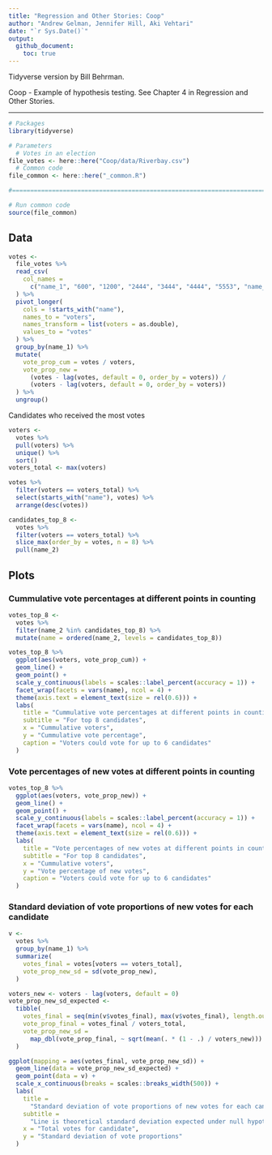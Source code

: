 ```yaml
---
title: "Regression and Other Stories: Coop"
author: "Andrew Gelman, Jennifer Hill, Aki Vehtari"
date: "`r Sys.Date()`"
output:
  github_document:
    toc: true
---
```

Tidyverse version by Bill Behrman.

Coop - Example of hypothesis testing. See Chapter 4 in Regression
and Other Stories.

-------------

```r
# Packages
library(tidyverse)

# Parameters
  # Votes in an election
file_votes <- here::here("Coop/data/Riverbay.csv")
  # Common code
file_common <- here::here("_common.R")

#===============================================================================

# Run common code
source(file_common)
```

## Data

```r
votes <- 
  file_votes %>% 
  read_csv(
    col_names = 
      c("name_1", "600", "1200", "2444", "3444", "4444", "5553", "name_2")
  ) %>% 
  pivot_longer(
    cols = !starts_with("name"),
    names_to = "voters",
    names_transform = list(voters = as.double),
    values_to = "votes"
  ) %>% 
  group_by(name_1) %>% 
  mutate(
    vote_prop_cum = votes / voters,
    vote_prop_new = 
      (votes - lag(votes, default = 0, order_by = voters)) / 
      (voters - lag(voters, default = 0, order_by = voters))
  ) %>% 
  ungroup()
```

Candidates who received the most votes

```r
voters <- 
  votes %>% 
  pull(voters) %>% 
  unique() %>% 
  sort()
voters_total <- max(voters)

votes %>% 
  filter(voters == voters_total) %>% 
  select(starts_with("name"), votes) %>% 
  arrange(desc(votes))
```

```r
candidates_top_8 <- 
  votes %>% 
  filter(voters == voters_total) %>% 
  slice_max(order_by = votes, n = 8) %>% 
  pull(name_2)
```

## Plots

### Cummulative vote percentages at different points in counting

```r
votes_top_8 <- 
  votes %>% 
  filter(name_2 %in% candidates_top_8) %>% 
  mutate(name = ordered(name_2, levels = candidates_top_8))

votes_top_8 %>% 
  ggplot(aes(voters, vote_prop_cum)) +
  geom_line() +
  geom_point() +
  scale_y_continuous(labels = scales::label_percent(accuracy = 1)) +
  facet_wrap(facets = vars(name), ncol = 4) +
  theme(axis.text = element_text(size = rel(0.6))) +
  labs(
    title = "Cummulative vote percentages at different points in counting",
    subtitle = "For top 8 candidates",
    x = "Cummulative voters",
    y = "Cummulative vote percentage",
    caption = "Voters could vote for up to 6 candidates"
  )
```

### Vote percentages of new votes at different points in counting

```r
votes_top_8 %>% 
  ggplot(aes(voters, vote_prop_new)) +
  geom_line() +
  geom_point() +
  scale_y_continuous(labels = scales::label_percent(accuracy = 1)) +
  facet_wrap(facets = vars(name), ncol = 4) +
  theme(axis.text = element_text(size = rel(0.6))) +
  labs(
    title = "Vote percentages of new votes at different points in counting",
    subtitle = "For top 8 candidates",
    x = "Cummulative voters",
    y = "Vote percentage of new votes",
    caption = "Voters could vote for up to 6 candidates"
  )
```

### Standard deviation of vote proportions of new votes for each candidate

```r
v <- 
  votes %>% 
  group_by(name_1) %>% 
  summarize(
    votes_final = votes[voters == voters_total],
    vote_prop_new_sd = sd(vote_prop_new),
  )

voters_new <- voters - lag(voters, default = 0)
vote_prop_new_sd_expected <- 
  tibble(
    votes_final = seq(min(v$votes_final), max(v$votes_final), length.out = 101),
    vote_prop_final = votes_final / voters_total,
    vote_prop_new_sd = 
      map_dbl(vote_prop_final, ~ sqrt(mean(. * (1 - .) / voters_new)))
  )

ggplot(mapping = aes(votes_final, vote_prop_new_sd)) +
  geom_line(data = vote_prop_new_sd_expected) +
  geom_point(data = v) +
  scale_x_continuous(breaks = scales::breaks_width(500)) +
  labs(
    title = 
      "Standard deviation of vote proportions of new votes for each candidate",
    subtitle = 
      "Line is theoretical standard deviation expected under null hypothesis",
    x = "Total votes for candidate",
    y = "Standard deviation of vote proportions"
  )
```

